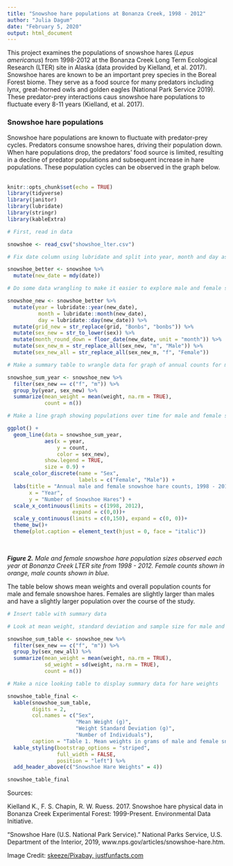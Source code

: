 ```yaml
---
title: "Snowshoe hare populations at Bonanza Creek, 1998 - 2012"
author: "Julia Dagum"
date: "February 5, 2020"
output: html_document
---
```


This project examines the populations of snowshoe hares (*Lepus americanus*) from 1998-2012 at the Bonanza Creek Long Term Ecological Research (LTER) site in Alaska (data provided by Kielland, et al. 2017). Snowshoe hares are known to be an important prey species in the Boreal Forest biome. They serve as a food source for many predators including lynx, great-horned owls and golden eagles (National Park Service 2019). These predator-prey interactions caus snowshoe hare populations to fluctuate every 8-11 years (Kielland, et al. 2017).

### Snowshoe hare populations

Snowshoe hare populations are known to fluctuate with predator-prey cycles. Predators consume snowshoe hares, driving their population down. When hare populations drop, the predators' food source is limited, resulting in a decline of predator populations and subsequent increase in hare populations. These population cycles can be observed in the graph below.
</br>
</br>
```r
knitr::opts_chunk$set(echo = TRUE)
library(tidyverse)
library(janitor)
library(lubridate)
library(stringr)
library(kableExtra)
```

```r

# First, read in data

snowshoe <- read_csv("showshoe_lter.csv")

# Fix date column using lubridate and split into year, month and day as numeric classes for ease of wrangling data

snowshoe_better <- snowshoe %>% 
  mutate(new_date = mdy(date)) 

# Do some data wrangling to make it easier to explore male and female snowshoe hare populations

snowshoe_new <- snowshoe_better %>% 
  mutate(year = lubridate::year(new_date), 
          month = lubridate::month(new_date), 
          day = lubridate::day(new_date)) %>% 
  mutate(grid_new = str_replace(grid, "Bonbs", "bonbs")) %>% 
  mutate(sex_new = str_to_lower(sex)) %>% 
  mutate(month_round_down = floor_date(new_date, unit = "month")) %>% 
  mutate(sex_new_m = str_replace_all(sex_new, "m", "Male")) %>% 
  mutate(sex_new_all = str_replace_all(sex_new_m, "f", "Female"))

# Make a summary table to wrangle data for graph of annual counts for male and female hares

snowshoe_sum_year <- snowshoe_new %>% 
  filter(sex_new == c("f", "m")) %>% 
  group_by(year, sex_new) %>% 
  summarize(mean_weight = mean(weight, na.rm = TRUE), 
            count = n())

# Make a line graph showing populations over time for male and female snowshoe hares

ggplot() +
  geom_line(data = snowshoe_sum_year, 
            aes(x = year,
                y = count,
                color = sex_new), 
            show.legend = TRUE, 
            size = 0.9) +
  scale_color_discrete(name = "Sex", 
                       labels = c("Female", "Male")) +
  labs(title = "Annual male and female snowshoe hare counts, 1998 - 2012",
       x = "Year",
       y = "Number of Snowshoe Hares") +
  scale_x_continuous(limits = c(1998, 2012), 
                     expand = c(0,0))+
  scale_y_continuous(limits = c(0,150), expand = c(0, 0))+
  theme_bw()+
  theme(plot.caption = element_text(hjust = 0, face = "italic"))

```
</br>

_**Figure 2.** Male and female snowshoe hare population sizes observed each year at Bonanza Creek LTER site from 1998 - 2012. Female counts shown in orange, male counts shown in blue._

The table below shows mean weights and overall population counts for male and female snowshoe hares. Females are slightly larger than males and have a slightly larger population over the course of the study.
</br>
```r

# Insert table with summary data

# Look at mean weight, standard deviation and sample size for male and female hares over all years

snowshoe_sum_table <- snowshoe_new %>% 
  filter(sex_new == c("f", "m")) %>% 
  group_by(sex_new_all) %>% 
  summarize(mean_weight = mean(weight, na.rm = TRUE),
            sd_weight = sd(weight, na.rm = TRUE),
            count = n()) 

# Make a nice looking table to display summary data for hare weights

snowshoe_table_final <- 
  kable(snowshoe_sum_table,
        digits = 2,
        col.names = c("Sex",
                      "Mean Weight (g)",
                      "Weight Standard Deviation (g)", 
                      "Number of Individuals"),
        caption = "Table 1. Mean weights in grams of male and female snowshoe hares found at Bonanza Creek LTER, 1998-2012.") %>% 
  kable_styling(bootstrap_options = "striped", 
                full_width = FALSE,
                position = "left") %>% 
  add_header_above(c("Snowshoe Hare Weights" = 4))

snowshoe_table_final

```

Sources: 

Kielland K., F. S. Chapin, R. W. Ruess. 2017. Snowshoe hare physical data in Bonanza Creek Experimental Forest: 1999-Present. Environmental Data Initiative.

“Snowshoe Hare (U.S. National Park Service).” National Parks Service, U.S. Department of the Interior, 2019, www.nps.gov/articles/snowshoe-hare.htm.

Image Credit: 
[skeeze/Pixabay, justfunfacts.com](http://justfunfacts.com/interesting-facts-about-snowshoe-hares/)
